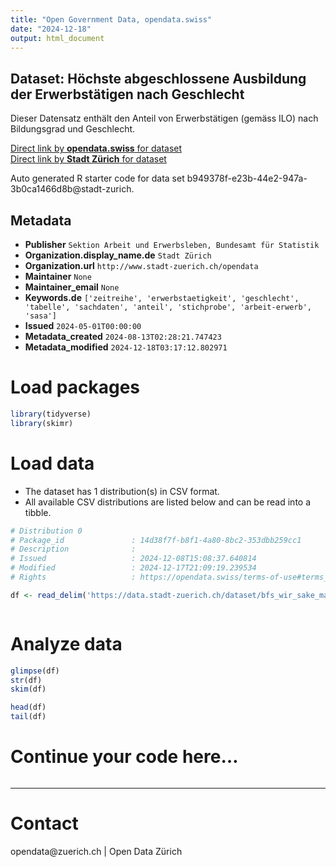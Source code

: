 ```yaml
---
title: "Open Government Data, opendata.swiss"
date: "2024-12-18"
output: html_document
---
```


## Dataset: Höchste abgeschlossene Ausbildung der Erwerbstätigen nach Geschlecht

Dieser Datensatz enthält den Anteil von Erwerbstätigen (gemäss ILO)  nach Bildungsgrad und Geschlecht.


[Direct link by **opendata.swiss** for dataset](https://opendata.swiss/de/dataset/hochste-abgeschlossene-ausbildung-der-erwerbstatigen-nach-geschlecht1)<br>
[Direct link by **Stadt Zürich** for dataset](https://data.stadt-zuerich.ch/dataset/bfs_wir_sake_maxedu_erwtge_geschl_od5043)

Auto generated R starter code for data set b949378f-e23b-44e2-947a-3b0ca1466d8b@stadt-zurich.

## Metadata

- **Publisher** `Sektion Arbeit und Erwerbsleben, Bundesamt für Statistik`
- **Organization.display_name.de** `Stadt Zürich`
- **Organization.url** `http://www.stadt-zuerich.ch/opendata`
- **Maintainer** `None`
- **Maintainer_email** `None`
- **Keywords.de** `['zeitreihe', 'erwerbstaetigkeit', 'geschlecht', 'tabelle', 'sachdaten', 'anteil', 'stichprobe', 'arbeit-erwerb', 'sasa']`
- **Issued** `2024-05-01T00:00:00`
- **Metadata_created** `2024-08-13T02:28:21.747423`
- **Metadata_modified** `2024-12-18T03:17:12.802971`


# Load packages

```r

library(tidyverse)
library(skimr)

```

# Load data

-   The dataset has 1 distribution(s) in CSV format.
-   All available CSV distributions are listed below and can be read into a tibble.

```r

# Distribution 0
# Package_id               : 14d38f7f-b8f1-4a80-8bc2-353dbb259cc1
# Description              : 
# Issued                   : 2024-12-08T15:08:37.640814
# Modified                 : 2024-12-17T21:09:19.239534
# Rights                   : https://opendata.swiss/terms-of-use#terms_open

df <- read_delim('https://data.stadt-zuerich.ch/dataset/bfs_wir_sake_maxedu_erwtge_geschl_od5043/download/WIR504OD5043.csv')



```

# Analyze data

```r

glimpse(df)
str(df)
skim(df)

head(df)
tail(df)

```

# Continue your code here...

```r

```

------------------------------------------------------------------------

# Contact

opendata@zuerich.ch | Open Data Zürich
